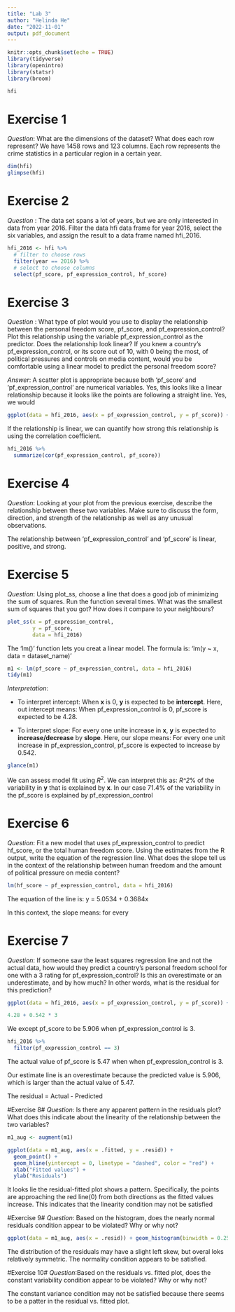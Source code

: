 ```yaml
---
title: "Lab 3"
author: "Helinda He"
date: "2022-11-01"
output: pdf_document
---
```


```r
knitr::opts_chunk$set(echo = TRUE)
library(tidyverse)
library(openintro)
library(statsr)
library(broom)
```

```r
hfi
```

# Exercise 1
*Question*: What are the dimensions of the dataset? What does each row represent?
We have 1458 rows and 123 columns. Each row represents the crime statistics in a particular region in a certain year. 
```r
dim(hfi)
glimpse(hfi)
```

# Exercise 2
*Question* : The data set spans a lot of years, but we are only interested in data from year 2016. Filter the data hfi data frame for year 2016, select the six variables, and assign the result to a data frame named hfi_2016.

```r
hfi_2016 <- hfi %>%
  # filter to choose rows
  filter(year == 2016) %>%
  # select to choose columns
  select(pf_score, pf_expression_control, hf_score)
```

# Exercise 3
*Question* : What type of plot would you use to display the relationship between the personal freedom score, pf_score, and pf_expression_control? Plot this relationship using the variable pf_expression_control as the predictor. Does the relationship look linear? If you knew a country’s pf_expression_control, or its score out of 10, with 0 being the most, of political pressures and controls on media content, would you be comfortable using a linear model to predict the personal freedom score?

*Answer*: A scatter plot is appropriate because both 'pf_score' and 'pf_expression_control' are numerical variables. Yes, this looks like a linear relationship because it looks like the points are following a straight line. Yes, we would 

```r
ggplot(data = hfi_2016, aes(x = pf_expression_control, y = pf_score)) + geom_point()
```

If the relationship is linear, we can quantify how strong this relationship is using the correlation coefficient. 

```r
hfi_2016 %>%
  summarize(cor(pf_expression_control, pf_score))
```


# Exercise 4
*Question*: Looking at your plot from the previous exercise, describe the relationship between these two variables. Make sure to discuss the form, direction, and strength of the relationship as well as any unusual observations.

The relationship between 'pf_expression_control' and 'pf_score' is linear, positive, and strong. 

# Exercise 5
*Question*: Using plot_ss, choose a line that does a good job of minimizing the sum of squares. Run the function several times. What was the smallest sum of squares that you got? How does it compare to your neighbours?

```r
plot_ss(x = pf_expression_control, 
        y = pf_score, 
        data = hfi_2016)
```

The 'lm()' function lets you creat a linear model.
The formula is: 'lm(y ~ x, data = dataset_name)'

```r
m1 <- lm(pf_score ~ pf_expression_control, data = hfi_2016)
tidy(m1)
```

*Interpretation*:

- To interpret intercept: When **x** is 0, **y** is expected to be **intercept**. 
Here, out intercept means: When pf_expression_control is 0, pf_score is expected to be 4.28. 

- To interpret slope: For every one unite increase in **x**, **y** is expected to **increase/decrease** by **slope**. 
Here, our slope means: For every one unit increase in pf_expression_control, pf_score is expected to increase by 0.542. 


```r
glance(m1)
```

We can assess model fit using $R^2$. We can interpret this as: *R^2*\% of the variability in **y** that is explained by **x**. In our case 71.4\% of the variability in the pf_score is explained by pf_expression_control

# Exercise 6
*Question*: Fit a new model that uses pf_expression_control to predict hf_score, or the total human freedom score. Using the estimates from the R output, write the equation of the regression line. What does the slope tell us in the context of the relationship between human freedom and the amount of political pressure on media content?

```r
lm(hf_score ~ pf_expression_control, data = hfi_2016)
```

The equation of the line is:
y = 5.0534 + 0.3684x

In this context, the slope means: for every


# Exercise 7
*Question*: If someone saw the least squares regression line and not the actual data, how would they predict a country’s personal freedom school for one with a 3 rating for pf_expression_control? Is this an overestimate or an underestimate, and by how much? In other words, what is the residual for this prediction?

```r
ggplot(data = hfi_2016, aes(x = pf_expression_control, y = pf_score)) + geom_point() + geom_smooth(method = "lm", se = FALSE)
```

```r
4.28 + 0.542 * 3
```

We except pf_score to be 5.906 when pf_expression_control is 3. 

```r
hfi_2016 %>%
  filter(pf_expression_control == 3)
```

The actual value of pf_score is 5.47 when when pf_expression_control is 3. 

Our estimate line is an overestimate because the predicted value is 5.906, which is larger than the actual value of 5.47. 

The residual = Actual - Predicted

#Exercise 8#
*Question*: Is there any apparent pattern in the residuals plot? What does this indicate about the linearity of the relationship between the two variables?

```r
m1_aug <- augment(m1)
```

```r
ggplot(data = m1_aug, aes(x = .fitted, y = .resid)) +
  geom_point() +
  geom_hline(yintercept = 0, linetype = "dashed", color = "red") +
  xlab("Fitted values") +
  ylab("Residuals")
```

It looks lie the residual-fitted plot shows a pattern. Specifically, the points are approaching the red line(0) from both directions as the fitted values increase. This indicates that the linearity condition may not be satisfied

#Exercise 9#
*Question*: Based on the histogram, does the nearly normal residuals condition appear to be violated? Why or why not?

```r
ggplot(data = m1_aug, aes(x = .resid)) + geom_histogram(binwidth = 0.25) + xlab("Residuals")
```

The distribution of the residuals may have a slight left skew, but overal loks relatively symmetric. The normality condition appears to be satisfied. 

#Exercise 10#
*Question*:Based on the residuals vs. fitted plot, does the constant variability condition appear to be violated? Why or why not?

The constant variance condition may not be satisfied because there seems to be a patter in the residual vs. fitted plot. 